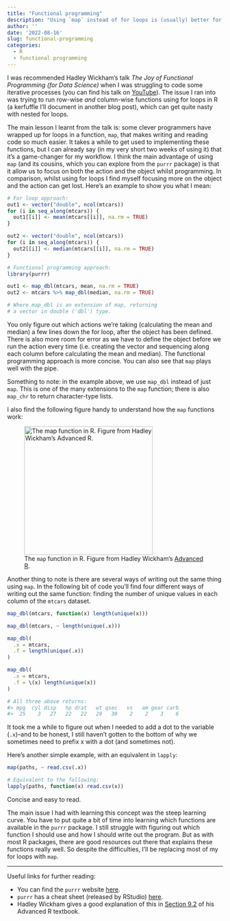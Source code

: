 ```yaml
---
title: "Functional programming"
description: "Using `map` instead of for loops is (usually) better for you. (At the very least, you'll learn a different way of thinking about recursion.)"
author: ''
date: '2022-08-16'
slug: functional-programming
categories: 
  - R
  - functional programming
---
```


I was recommended Hadley Wickham's talk *The Joy of Functional Programming (for Data Science)* when I was struggling to code some iterative processes (you can find his talk on [YouTube](https://www.youtube.com/watch?v=bzUmK0Y07ck)). The issue I ran into was trying to run row-wise *and* column-wise functions using for loops in R (a kerfuffle I'll document in another blog post), which can get quite nasty with nested for loops.

The main lesson I learnt from the talk is: some clever programmers have wrapped up for loops in a function, `map`, that makes writing and reading code so much easier. It takes a while to get used to implementing these functions, but I can already say (in my very short two weeks of using it) that it's a game-changer for my workflow. I think the main advantage of using `map` (and its cousins, which you can explore from the `purrr` package) is that it allow us to focus on both the action and the object whilst programming. In comparison, whilst using for loops I find myself focusing more on the object and the action can get lost. Here's an example to show you what I mean:

``` r
# For loop approach:
out1 <- vector("double", ncol(mtcars))
for (i in seq_along(mtcars)) {
  out1[[i]] <- mean(mtcars[[i]], na.rm = TRUE)
}

out2 <- vector("double", ncol(mtcars))
for (i in seq_along(mtcars)) {
  out2[[i]] <- median(mtcars[[i]], na.rm = TRUE)
}

# Functional programming approach:
library(purrr)

out1 <- map_dbl(mtcars, mean, na.rm = TRUE)
out2 <- mtcars %>% map_dbl(median, na.rm = TRUE)

# Where map_dbl is an extension of map, returning
# a vector in double ('dbl') type.
```

You only figure out which actions we're taking (calculating the mean and median) a few lines down the for loop, after the object has been defined. There is also more room for error as we have to define the object before we run the action every time (i.e. creating the vector and sequencing along each column before calculating the mean and median). The functional programming approach is more concise. You can also see that `map` plays well with the pipe.

Something to note: in the example above, we use `map_dbl` instead of just `map`. This is one of the many extensions to the `map` function; there is also `map_chr` to return character-type lists.

I also find the following figure handy to understand how the `map` functions work:

![The `map` function in R. Figure from Hadley Wickham's [Advanced R](https://adv-r.hadley.nz/functionals.html).](map-function-R.png){width=300}

Another thing to note is there are several ways of writing out the same thing using `map`. In the following bit of code you'll find four different ways of writing out the same function: finding the number of unique values in each column of the `mtcars` dataset.

``` r
map_dbl(mtcars, function(x) length(unique(x)))

map_dbl(mtcars, ~ length(unique(.x)))

map_dbl(
  .x = mtcars,
  .f = length(unique(.x))
)

map_dbl(
  .x = mtcars,
  .f = \(x) length(unique(x))
)

# All three above returns:
#> mpg  cyl disp   hp drat   wt qsec   vs   am gear carb 
#>  25    3   27   22   22   29   30    2    2    3    6
```

It took me a while to figure out when I needed to add a dot to the variable (`.x`)--and to be honest, I still haven't gotten to the bottom of why we sometimes need to prefix x with a dot (and sometimes not).

Here's another simple example, with an equivalent in `lapply`:

``` r
map(paths, ~ read.csv(.x))

# Equivalent to the following:
lapply(paths, function(x) read.csv(x))
```

Concise and easy to read.

The main issue I had with learning this concept was the steep learning curve. You have to put quite a bit of time into learning which functions are available in the `purrr` package. I still struggle with figuring out which function I should use and how I should write out the program. But as with most R packages, there are good resources out there that explains these functions really well. So despite the difficulties, I'll be replacing most of my for loops with `map`.

------------------------------------------------------------------------

Useful links for further reading:

-   You can find the `purrr` website [here](https://purrr.tidyverse.org/).
-   `purrr` has a cheat sheet (released by RStudio) [here](https://github.com/rstudio/cheatsheets/blob/main/purrr.pdf).
-   Hadley Wickham gives a good explanation of this in [Section 9.2](https://adv-r.hadley.nz/functionals.html#map) of his Advanced R textbook.
